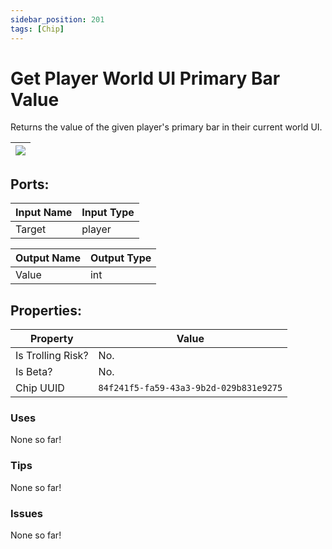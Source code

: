 ```yaml
---
sidebar_position: 201
tags: [Chip]
---
```


# Get Player World UI Primary Bar Value


Returns the value of the given player's primary bar in their current world UI.

| ![](https://images-ext-2.discordapp.net/external/MPmIaQzlEPmgGWlgi-WxBBXt0Bjv_zWPkg1y1f_sy3s/https/www.recroomcircuits.com/image/circuit/absolute-value?width=206&height=108) |
|-----|

## Ports:

| Input Name | Input Type |
|-----------|-----------|
| Target | player |

| Output Name | Output Type |
|-----------|-----------|
| Value | int |

## Properties:

| Property  | Value |
|-------------------|-----------|
| Is Trolling Risk? | No. |
| Is Beta? | No. |
| Chip UUID | `84f241f5-fa59-43a3-9b2d-029b831e9275` |

### Uses

None so far!

### Tips

None so far!

### Issues

None so far!